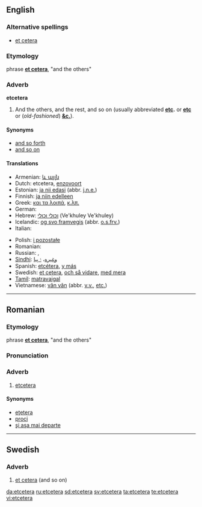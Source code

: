 ==English==

===Alternative spellings===
* [[et cetera]]

===Etymology===
{{L.}} phrase '''[[et cetera]]''', "and the others"

===Adverb===
'''etcetera'''

# And the others, and the rest, and so on (usually abbreviated '''[[etc]].''' or '''[[etc]]''' or (''old-fashioned'') '''[[&c.]]''').

====Synonyms====
* [[and so forth]]
* [[and so on]]

====Translations====
{{top}}
* Armenian: [[և այլն]]
* Dutch: etcetera, [[enzovoort]]
* Estonian: [[ja nii edasi]] (abbr. [[j.n.e.]])
* Finnish: [[ja niin edelleen]]
* Greek: [[και τα λοιπά]], [[κ.λπ.]]
* German: {{t+|de|und so weiter}}
* Hebrew: [[וכולי וכולי]] (Ve'khuley Ve'khuley)
* Icelandic: [[og svo framvegis]] (abbr. [[o.s.frv.]])
* Italian: {{t+|it|eccetera}}
{{mid}}
* Polish: [[i pozostałe]]
* Romanian: {{t-|ro|etcetera}}
* Russian: {{t-|ru|и так далее|sc=Cyrl}}, {{t-|ru|и т. д.|sc=Cyrl}}
* [[Sindhi]]: [[وغيره]]، [[۽ ٻيا]]
* Spanish: [[etcétera]], [[y más]]
* Swedish: [[et cetera]], [[och så vidare]], [[med mera]]
* [[Tamil]]: [[matravaigal]]
* Vietnamese: [[vân vân]] (abbr. [[v.v.]], [[etc.]])
{{bottom}}

----

==Romanian==

===Etymology===
{{L.|ro}} phrase '''[[et cetera]]''', "and the others"

===Pronunciation===
{{IPA|[et'ʧe.te.ɾa]|lang=ro}}

===Adverb===
{{ro-adv}}

# [[#English|etcetera]]

====Synonyms====
* [[eţetera]] {{i|alternative spelling}}
* [[proci]]
* [[şi aşa mai departe]]

----

==Swedish==

===Adverb===
{{infl|sv|adverb}}

# [[et cetera]] (and so on)

{{tbot entry|Swedish|et cetera|2008|May|sv}}

[[da:etcetera]]
[[ru:etcetera]]
[[sd:etcetera]]
[[sv:etcetera]]
[[ta:etcetera]]
[[te:etcetera]]
[[vi:etcetera]]